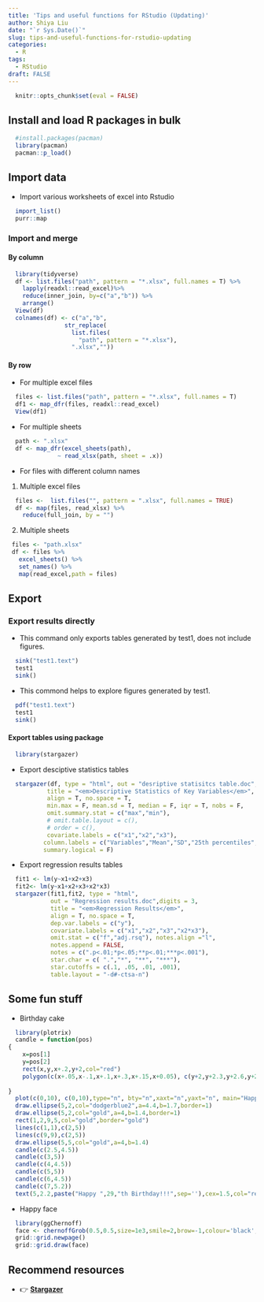 ```yaml
---
title: 'Tips and useful functions for RStudio (Updating)'
author: Shiya Liu
date: "`r Sys.Date()`"
slug: tips-and-useful-functions-for-rstudio-updating
categories:
  - R
tags:
  - RStudio
draft: FALSE
---
```


```r
  knitr::opts_chunk$set(eval = FALSE)
```

## Install and load R packages in bulk

```r
  #install.packages(pacman)
  library(pacman)
  pacman::p_load()
```

## Import data

-   Import various worksheets of excel into Rstudio\

```r
  import_list()   
  purr::map
```

### Import and merge

#### By column

```r
  library(tidyverse)
  df <- list.files("path", pattern = "*.xlsx", full.names = T) %>%
    lapply(readxl::read_excel)%>%
    reduce(inner_join, by=c("a","b")) %>%
    arrange()
  View(df)
  colnames(df) <- c("a","b",
                str_replace(
                  list.files(
                    "path", pattern = "*.xlsx"),
                  ".xlsx",""))

```

#### By row

-   For multiple excel files

```r
  files <- list.files("path", pattern = "*.xlsx", full.names = T)
  df1 <- map_dfr(files, readxl::read_excel)
  View(df1)
```

-   For multiple sheets

```r
  path <- ".xlsx"
  df <- map_dfr(excel_sheets(path),
              ~ read_xlsx(path, sheet = .x))
```

-   For files with different column names

1.  Multiple excel files

```r
  files <-  list.files("", pattern = ".xlsx", full.names = TRUE)
  df <- map(files, read_xlsx) %>%
    reduce(full_join, by = "")

```

2.  Multiple sheets

```r
 files <- "path.xlsx"
 df <- files %>%
   excel_sheets() %>%
   set_names() %>%
   map(read_excel,path = files)
```

## Export

### Export results directly

-   This command only exports tables generated by test1, does not include figures.

```r
  sink("test1.text")
  test1
  sink()
```

-   This commond helps to explore figures generated by test1.

```r
  pdf("test1.text") 
  test1
  sink() 
```

#### Export tables using package

```r
  library(stargazer)
```

-   Export desciptive statistics tables\

```r
  stargazer(df, type = "html", out = "desriptive statisitcs table.doc", digits = 2,  
           title = "<em>Descriptive Statistics of Key Variables</em>",  
           align = T, no.space = T,  
           min.max = F, mean.sd = T, median = F, iqr = T, nobs = F,   
           omit.summary.stat = c("max","min"),  
           # omit.table.layout = c(),  
           # order = c(),  
           covariate.labels = c("x1","x2","x3"),  
          column.labels = c("Variables","Mean","SD","25th percentiles","75 Percentiles"),  
          summary.logical = F)
```

-   Export regression results tables

```r
  fit1 <- lm(y~x1+x2+x3)  
  fit2<- lm(y~x1+x2+x3+x2*x3)  
  stargazer(fit1,fit2, type = "html", 
            out = "Regression results.doc",digits = 3,  
            title = "<em>Regression Results</em>",  
            align = T, no.space = T,  
            dep.var.labels = c("y"),  
            covariate.labels = c("x1","x2","x3","x2*x3"),  
            omit.stat = c("f","adj.rsq"), notes.align ="l",  
            notes.append = FALSE,  
            notes = c(".p<.01;*p<.05;**p<.01;***p<.001"),  
            star.char = c( ".","*", "**", "***"),  
            star.cutoffs = c(.1, .05, .01, .001),  
            table.layout = "-d#-ctsa-n")
```

## Some fun stuff

-   Birthday cake

```r
  library(plotrix)  
  candle = function(pos)  
{  
    x=pos[1]  
    y=pos[2]  
    rect(x,y,x+.2,y+2,col="red")  
    polygon(c(x+.05,x-.1,x+.1,x+.3,x+.15,x+0.05), c(y+2,y+2.3,y+2.6,y+2.3,y+2,y+2),col="#EECF08")  
  
}
  plot(c(0,10), c(0,10),type="n", bty="n",xaxt="n",yaxt="n", main="Happy birthday", xlab="",ylab="")  
  draw.ellipse(5,2,col="dodgerblue2",a=4.4,b=1.7,border=1)  
  draw.ellipse(5,2,col="gold",a=4,b=1.4,border=1)  
  rect(1,2,9,5,col="gold",border="gold")  
  lines(c(1,1),c(2,5))  
  lines(c(9,9),c(2,5))  
  draw.ellipse(5,5,col="gold",a=4,b=1.4)  
  candle(c(2.5,4.5))  
  candle(c(3,5))  
  candle(c(4,4.5))  
  candle(c(5,5))  
  candle(c(6,4.5))  
  candle(c(7,5.2))  
  text(5,2.2,paste("Happy ",29,"th Birthday!!!",sep=''),cex=1.5,col="red") 
```

-   Happy face

```r
  library(ggChernoff)  
  face <- chernoffGrob(0.5,0.5,size=1e3,smile=2,brow=-1,colour='black',fill='yellow',nose=TRUE)  
  grid::grid.newpage()  
  grid::grid.draw(face)
```

## Recommend resources

-   👉 [**Stargazer**](https://cran.r-project.org/web/packages/stargazer/stargazer.pdf)
